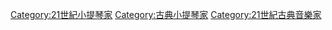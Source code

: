 {{CatPair|20世紀古典小提琴家}}
[[Category:21世紀小提琴家|Category:21世紀小提琴家]]
[[Category:古典小提琴家|Category:古典小提琴家]]
[[Category:21世紀古典音樂家|Category:21世紀古典音樂家]]